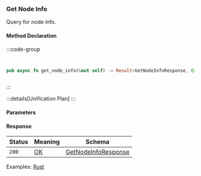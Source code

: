 ### Get Node Info

Query for node info.

#### Method Declaration

:::code-group

```python [Python]

```

```typescript [TypeScript]

```

```rust [Rust]
pub async fn get_node_info(&mut self) -> Result<GetNodeInfoResponse, Error>
```

```url [API]
```

:::

:::details[Unification Plan]
:::

#### Parameters


#### Response

| Status | Meaning     | Schema                 |
| ------ | ----------- | ---------------------  |
| `200`  | [OK]        | [GetNodeInfoResponse]  |

Examples: [Rust]

[Rust]: https://github.com/dydxprotocol/v4-clients/blob/3e8c7e1b960291b7ef273962d374d9934a5c4d33/v4-client-rs/client/examples/validator_get.rs#L44
[GetNodeInfoResponse]: /types/get_node_info_response
[OK]: /types/ok